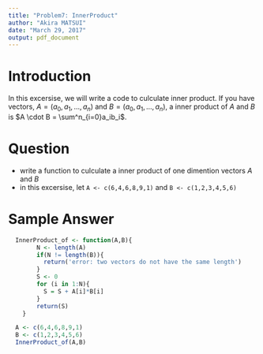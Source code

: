 ```yaml
---
title: "Problem7: InnerProduct"
author: "Akira MATSUI"
date: "March 29, 2017"
output: pdf_document
---
```


# Introduction

In this excersise, we will write a code to culculate inner product. If you have vectors, $A = (a_0, a_1,...,a_n )$ and $B=(a_0, a_1,...,a_n)$, a inner product of $A$ and $B$ is $A \cdot B = \sum^n_{i=0}a_ib_i$.


# Question

- write a function to culculate a inner product of one dimention vectors $A$ and $B$
- in this excersise, let `A <- c(6,4,6,8,9,1)` and `B <- c(1,2,3,4,5,6)`
 
# Sample Answer


```r

  InnerProduct_of <- function(A,B){
        N <- length(A)
        if(N != length(B)){
          return('error: two vectors do not have the same length')
        }
        S <- 0
        for (i in 1:N){
          S = S + A[i]*B[i]
        }
        return(S)
    }

  A <- c(6,4,6,8,9,1)
  B <- c(1,2,3,4,5,6)
  InnerProduct_of(A,B)
 
```
